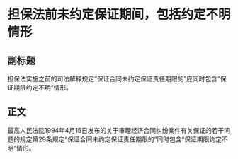 # 担保法前未约定保证期间，包括约定不明情形
## 副标题
担保法实施之前的司法解释规定“保证合同未约定保证责任期限的”应同时包含“保证期限约定不明”情形。
## 正文
最高人民法院1994年4月15日发布的关于审理经济合同纠纷案件有关保证的若干问题的规定第29条规定“保证合同未约定保证责任期限的”同时包含“保证期限约定不明”情形。